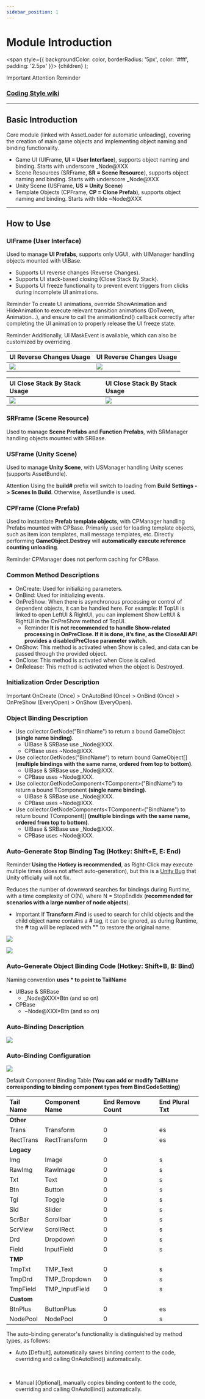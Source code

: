 ```yaml
---
sidebar_position: 1
---
```



# Module Introduction

  <span
    style={{
      backgroundColor: color,
      borderRadius: '5px',
      color: '#fff',
      padding: '2.5px'
    }}>
    {children}
  </span>
);

<Highlight color="#ff2f00">Important</Highlight> <Highlight color="#0373fc">Attention</Highlight> <Highlight color="#00d679">Reminder</Highlight>

### [Coding Style wiki](https://github.com/michael811125/OxGFrame/wiki/Coding-Style)

---

## Basic Introduction

Core module (linked with AssetLoader for automatic unloading), covering the creation of main game objects and implementing object naming and binding functionality.

- Game UI (UIFrame, **UI = User Interface**), supports object naming and binding. <Highlight color="#ff2f00">Starts with underscore _Node@XXX</Highlight>
- Scene Resources (SRFrame, **SR = Scene Resource**), supports object naming and binding. <Highlight color="#ff2f00">Starts with underscore _Node@XXX</Highlight>
- Unity Scene (USFrame, **US = Unity Scene**)
- Template Objects (CPFrame, **CP = Clone Prefab**), supports object naming and binding. <Highlight color="#ff2f00">Starts with tilde ~Node@XXX</Highlight>

---

## How to Use

### UIFrame (User Interface)

Used to manage **UI Prefabs**, supports only UGUI, with UIManager handling objects mounted with UIBase.
- Supports UI reverse changes (Reverse Changes).
- Supports UI stack-based closing (Close Stack By Stack).
- Supports UI freeze functionality to prevent event triggers from clicks during incomplete UI animations.
 
<Highlight color="#00d679">Reminder</Highlight> To create UI animations, override ShowAnimation and HideAnimation to execute relevant transition animations (DoTween, Animation...), and ensure to call the animationEnd() callback correctly after completing the UI animation to properly release the UI freeze state.

<Highlight color="#00d679">Reminder</Highlight> Additionally, UI MaskEvent is available, which can also be customized by overriding.

| UI Reverse Changes Usage | UI Reverse Changes Usage |
|:-|:-|
| ![](/img/coreframe/gif_1.gif) | ![](/img/coreframe/gif_2.gif) |

| UI Close Stack By Stack Usage | UI Close Stack By Stack Usage |
|:-|:-|
| ![](/img/coreframe/gif_3.gif) | ![](/img/coreframe/gif_4.gif) |

### SRFrame (Scene Resource)

Used to manage **Scene Prefabs** and **Function Prefabs**, with SRManager handling objects mounted with SRBase.

### USFrame (Unity Scene)

Used to manage **Unity Scene**, with USManager handling Unity scenes (supports AssetBundle).

<Highlight color="#0373fc">Attention</Highlight> Using the **build#** prefix will switch to loading from **Build Settings -> Scenes In Build**. Otherwise, AssetBundle is used.

### CPFrame (Clone Prefab)

Used to instantiate **Prefab template objects**, with CPManager handling Prefabs mounted with CPBase. Primarily used for loading template objects, such as item icon templates, mail message templates, etc. Directly performing **GameObject.Destroy** will **automatically execute reference counting unloading**.

<Highlight color="#00d679">Reminder</Highlight> CPManager does not perform caching for CPBase.

### Common Method Descriptions

- OnCreate: Used for initializing parameters.
- OnBind: Used for initializing events.
- OnPreShow: When there is asynchronous processing or control of dependent objects, it can be handled here. For example: If TopUI is linked to open LeftUI & RightUI, you can implement Show LeftUI & RightUI in the OnPreShow method of TopUI.
  - <Highlight color="#00d679">Reminder</Highlight> **It is not recommended to handle Show-related processing in OnPreClose. If it is done, it’s fine, as the CloseAll API provides a disabledPreClose parameter switch.**
- OnShow: This method is activated when Show is called, and data can be passed through the provided object.
- OnClose: This method is activated when Close is called.
- OnRelease: This method is activated when the object is Destroyed.

### Initialization Order Description

<Highlight color="#ff2f00">Important</Highlight> OnCreate (Once) > OnAutoBind (Once) > OnBind (Once) > OnPreShow (EveryOpen) > OnShow (EveryOpen).

### Object Binding Description

- Use collector.GetNode("BindName") to return a bound GameObject **(single name binding)**.
  - UIBase & SRBase use _Node@XXX.
  - CPBase uses ~Node@XXX.
- Use collector.GetNodes("BindName") to return bound GameObject[] **(multiple bindings with the same name, ordered from top to bottom)**.
  - UIBase & SRBase use _Node@XXX.
  - CPBase uses ~Node@XXX.
- Use collector.GetNodeComponent\<TComponent\>("BindName") to return a bound TComponent **(single name binding)**.
  - UIBase & SRBase use _Node@XXX.
  - CPBase uses ~Node@XXX.
- Use collector.GetNodeComponents\<TComponent\>("BindName") to return bound TComponent[] **(multiple bindings with the same name, ordered from top to bottom)**.
  - UIBase & SRBase use _Node@XXX.
  - CPBase uses ~Node@XXX.

### Auto-Generate Stop Binding Tag (Hotkey: Shift+E, E: End)

<Highlight color="#00d679">Reminder</Highlight> **Using the Hotkey is recommended**, as Right-Click may execute multiple times (does not affect auto-generation), but this is a [Unity Bug](https://issuetracker.unity3d.com/issues/menuitem-is-executed-more-than-once-when-multiple-objects-are-selected) that Unity officially will not fix.

Reduces the number of downward searches for bindings during Runtime, with a time complexity of O(N), where N = StopEndIdx (**recommended for scenarios with a large number of node objects**).
- <Highlight color="#ff2f00">Important</Highlight> If **Transform.Find** is used to search for child objects and the child object name contains a **#** tag, it can be ignored, as during Runtime, the **#** tag will be replaced with **""** to restore the original name.

![](/img/coreframe/img_1.png)

![](/img/coreframe/gif_5.gif)

### Auto-Generate Object Binding Code (Hotkey: Shift+B, B: Bind)

Naming convention **uses * to point to TailName**
- UIBase & SRBase
  - _Node@XXX*Btn (and so on)
- CPBase
  - ~Node@XXX*Btn (and so on)

### Auto-Binding Description

![](/img/coreframe/img_2.png)

### Auto-Binding Configuration

![](/img/coreframe/img_3.png)

Default Component Binding Table **(You can add or modify TailName corresponding to binding component types from BindCodeSetting)**

| **Tail Name** | **Component Name** | **End Remove Count** | **End Plural Txt** |
|:-|:-|:-|:-|
| **Other** |
| Trans | Transform | 0 | es |
| RectTrans | RectTransform | 0 | es |
| **Legacy** |
| Img | Image | 0 | s |
| RawImg | RawImage | 0 | s |
| Txt | Text | 0 | s | 
| Btn | Button | 0 | s | 
| Tgl | Toggle | 0 | s | 
| Sld | Slider | 0 | s | 
| ScrBar | Scrollbar | 0 | s | 
| ScrView | ScrollRect | 0 | s | 
| Drd | Dropdown | 0 | s | 
| Field | InputField | 0 | s | 
| **TMP** |
| TmpTxt | TMP_Text | 0 | s | 
| TmpDrd | TMP_Dropdown | 0 | s | 
| TmpField | TMP_InputField | 0 | s |
| **Custom** |
| BtnPlus | ButtonPlus | 0 | es |
| NodePool | NodePool | 0 | s |

The auto-binding generator's functionality is distinguished by method types, as follows:

- Auto \[Default\], automatically saves binding content to the code, overriding and calling OnAutoBind() automatically.

<ReactPlayer controls url='https://github.com/michael811125/OxGFrame/assets/30960759/4c61bede-0bbc-4cae-baba-4a9bc7274c2e' />

<br/>

- Manual \[Optional\], manually copies binding content to the code, overriding and calling OnAutoBind() automatically.

<ReactPlayer controls url='https://github.com/michael811125/OxGFrame/assets/30960759/8e4f63e9-b955-4f91-8ac7-be949677c54f' />